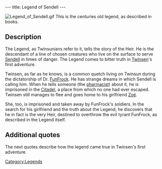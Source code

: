 ---
title: Legend of Sendell
---

[[Image:Legend of Sendell.gif|right]]
This is the centuries old legend, as described in books.

{{Quote|
Quote=In the distant past, when the spheros, rabbibunnies, Quetches and grobos emerged from the original primordial soup, centuries before Dr. FunFrock's coup, a prophecy was pronounced. Its text is hardly remembered today and that is why people now refer to it as the "Legend". It explained how "the Heir," when his time had come, would be called to overthrow a tyrant! The secret of the Legend can still be learned somewhere in the White Leaf Desert.|
Character=A book in the [[library]] at [[Principal Island]]}}
{{Quote|
Quote=The day will come when someone from the present or future species will rise up and say, 'This world is mine from now on, and the key to all powers belongs to me!' This day will surely come because avarice and violence harbor in the hearts of all species of the universe. If the peril on this day is too great, the Chosen One will come forth. He will rise up against the tyrant and overthrow him. He will free and reunite the people, because throughout the years, the Chosen One's ancestors will have prepared him for his victory. They will have left information and weapons in his dwelling. The Chosen One, also known as the Heir, will, however, have to gather together four magical symbols if he hopes to be victorious: the Tunic, the Book of Bù, Sendell's Medallion and a Flask of Clear Water. On the day of peril Sendell will visit the Heir in his sleep and announce the coming of the final combat. The Heir will then have to go to the Well of Sendell where the goddess will endow her powers on him!|
Character=The legend according to the [[Book of Bù]]}}

==Description==
The Legend, as Twinsunians refer to it, tells the story of the Heir. He is the descendant of a line of chosen creatures who live on the surface to serve [[Sendell]] in times of danger. The Legend comes to bitter truth in [[Twinsen]]'s first adventure.

Twinsen, as far as he knows, is a common quetch living on Twinsun during the dictatorship of Dr. [[FunFrock]]. He has strange dreams in which Sendell is calling him. When he tells someone (the [[pharmacist (quetch)|pharmacist]]) about it, he is imprisoned in the [[Citadel]], a place from which no one had ever escaped. Twinsen still manages to flee and goes home to his girlfriend [[Zoé]].

She, too, is imprisoned and taken away by FunFrock's soldiers. In the search for his girlfriend and the truth about the Legend, he discovers that he in fact is the very Heir, destined to overthrow the evil tyrant FunFrock, as described in the Legend itself.

==Additional quotes==
The next quotes describe how the legend came true in Twinsen's first adventure.

{{Quote|
Quote=Only the Heir could have survived in that Temple! You are the Chosen One that the prophecy spoke of. You are worthy of keeping the Book of Bù, Twinsen. It will allow you to decipher the runes and to speak to the animals. The prophecy that must be accomplished is also revealed in its pages: you must overthrow Dr. FunFrock, the despot who has destroyed the harmony that once existed on this planet. In my dreams, I saw him profaning the Well of Sendell, which caused the immediate destruction of this world. You must go to the Well of Sendell to save us from Dr. FunFrock. I don't know where this well is, but your ancestors must have left instructions for you, somewhere in your home.|
Character=The old man in the desert}}
{{Quote|
Quote=This room contains information and weapons that were amassed for generations to help the Heir who will, one day, be chosen from our descendants. The key to the room was passed down from generation to generation, but our ancestor Hégésippe was the last family member to retain the key. He was attacked and killed by the ruthless pirate LeBorgne during a sea voyage. Nobody knows where Leborgne's treasure, which undoubtedly contains the golden key to the room, is today.|
Character=Just outside the Heir's room, underneath Twinsen's house}}
{{Quote|
Quote=You who read this text, know that there are 3 Runic Stones in this world. Their locations are now indicated on your Holomap. They are large menhirs with runic text written on them. They will help the Heir in his quest for Sendell. The third stone will show the exact location of the Well of Sendell. In addition to the help provided by the text, each stone conceals a secret.|
Character=Inside the Heir's room}}
{{Quote|
Quote=I am the Eclipse Stone. The password for the Marked Stone is "BURBS". Which word will free me?|
Character=The first Runic Stone}}
{{Quote|
Quote=I am the Marked Stone. The password for the Eclipse Stone is "GIZMO". Which word will free me?|
Character=The second Runic Stone}}
{{Quote|
Quote=I am the stone of the Septentrion. The Well of Sendell is located at the summit of the rocky peak that is at the center of Polar island. Only the Heir can break the seal that bars the entrance.|
Character=The third Runic Stone}}
{{Quote|
Quote=I am Sendell, like all of those you see here, we are all Sendells. We are here to watch over a stellar entity that is in gestation, it will come into existence in a few centuries. As we can only act from the heart of the planet, we implanted a lineage of elected creatures among the species living on the surface. You are the current descendant of this family, and when FunFrock's threat had become too great, it was me that called to you in your dreams. The entity can now finish its gestation because you rid us of FunFrock. It would have died if he had gotten to it, and this world would have imploded, thanks to you it will continue to flourish. Return now to the surface, you can now erase the final traces that he left there.|
Character=Sendell}}

[[Category:Legends]]